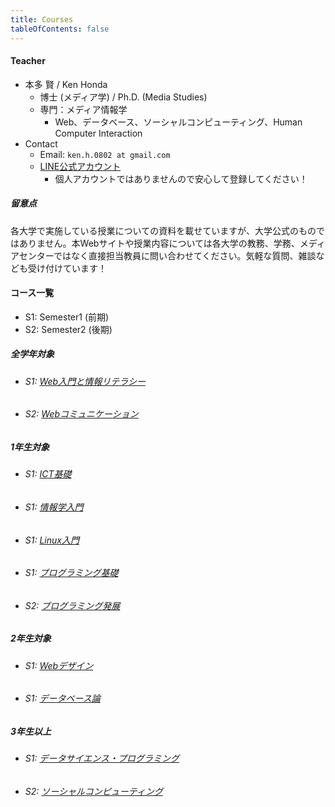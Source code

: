 ```yaml
---
title: Courses
tableOfContents: false
---
```


#### Teacher

- 本多 賢 / Ken Honda
    - 博士 (メディア学) / Ph.D. (Media Studies)
    - 専門：メディア情報学
        - Web、データベース、ソーシャルコンピューティング、Human Computer Interaction
- Contact
    - Email: `ken.h.0802 at gmail.com`
    - [LINE公式アカウント](https://lin.ee/dk4a8Me)
        - 個人アカウントではありませんので安心して登録してください！

##### 留意点

各大学で実施している授業についての資料を載せていますが、大学公式のものではありません。本Webサイトや授業内容については各大学の教務、学務、メディアセンターではなく直接担当教員に問い合わせてください。気軽な質問、雑談なども受け付けています！

#### コース一覧

- S1: Semester1 (前期)
- S2: Semester2 (後期)

##### 全学年対象
- ###### S1: [Web入門と情報リテラシー](./gsc/s1_weblit/)
- ###### S2: [Webコミュニケーション](./courses/gsc/s2_webcom/)

##### 1年生対象
- ###### S1: [ICT基礎](/courses/gms/s1_ict/)
- ###### S1: [情報学入門](/courses/gms/s1_informatics/)
- ###### S1: [Linux入門](/courses/kaishi/s1_linux)
- ###### S1: [プログラミング基礎](/courses/kaishi/s1_programming_basic/)
- ###### S2: [プログラミング発展](/courses/kaishi/s2_programming_advance/)

##### 2年生対象
- ###### S1: [Webデザイン](/courses/kaishi/s1_web_design)
- ###### S1: [データベース論](/courses/kaishi/s1_database)

##### 3年生以上
- ###### S1: [データサイエンス・プログラミング](/courses/kaishi/s1_data_science)
- ###### S2: [ソーシャルコンピューティング](/courses/kaishi/s2_social_computing)
